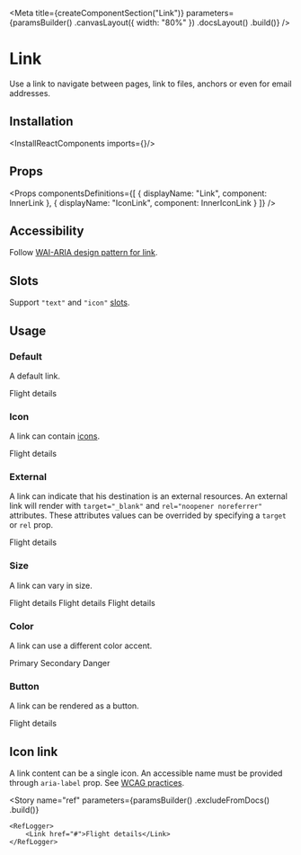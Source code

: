 
<Meta
    title={createComponentSection("Link")}
    parameters={paramsBuilder()
        .canvasLayout({ width: "80%" })
        .docsLayout(<ReactComponentsLayout sourcePath="/packages/react-components/src/link/src" />)
        .build()}
/>

# Link

Use a link to navigate between pages, link to files, anchors or even for email addresses.

## Installation

<InstallReactComponents imports={<Imports />}/>

## Props

<Props
    componentsDefinitions={[
        { displayName: "Link", component: InnerLink },
        { displayName: "IconLink", component: InnerIconLink }
    ]}
/>

## Accessibility

Follow [WAI-ARIA design pattern for link](https://www.w3.org/TR/wai-aria-practices/#link).

## Slots

Support `"text"` and `"icon"` [slots](?path=/docs/getting-started-slots--page).

## Usage

### Default

A default link.

<Preview>
    <Story name="default">
        <Link href="#">Flight details</Link>
    </Story>
</Preview>

### Icon

A link can contain [icons](?path=/docs/materials-icons--page).

<Preview>
    <Story name="icon">
        <Link href="#">
            <Text>Flight details</Text>
            <InfoIcon />
        </Link>
    </Story>
</Preview>

### External

A link can indicate that his destination is an external resources. An external link will render with `target="_blank"` and `rel="noopener noreferrer"` attributes. These attributes values can be overrided by specifying a `target` or `rel` prop.

<Preview>
    <Story name="external">
        <Link external href="#">Flight details</Link>
    </Story>
</Preview>

### Size

A link can vary in size.

<Preview>
    <Story name="size">
        <Inline align="end">
            <Link size="sm" href="#">Flight details</Link>
            <Link href="#">Flight details</Link>
            <Link size="lg" href="#">Flight details</Link>
        </Inline>
    </Story>
</Preview>

### Color

A link can use a different color accent.

<Preview>
    <Story name="color">
        <Inline>
            <Link color="primary" href="#">Primary</Link>
            <Link color="secondary" href="#">Secondary</Link>
            <Link color="danger" href="#">Danger</Link>
        </Inline>
    </Story>
</Preview>

### Button

A link can be rendered as a button.

<Preview>
    <Story name="button">
        <Link as="button">Flight details</Link>
    </Story>
</Preview>

## Icon link

A link content can be a single icon. An accessible name must be provided through `aria-label` prop. See [WCAG practices](https://www.w3.org/TR/WCAG20-TECHS/ARIA6.html).

<Preview>
    <Story name="icon link">
        <Inline align="end">
            <IconLink size="sm" aria-label="Add" href="#"><AddIcon /></IconLink>
            <IconLink aria-label="Add" href="#"><AddIcon /></IconLink>
            <IconLink size="lg" aria-label="Add" href="#"><AddIcon /></IconLink>
        </Inline>
    </Story>
</Preview>

<Story
    name="ref"
    parameters={paramsBuilder()
        .excludeFromDocs()
        .build()}
>
    <RefLogger>
        <Link href="#">Flight details</Link>
    </RefLogger>
</Story>
